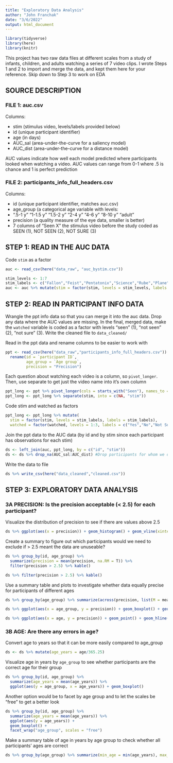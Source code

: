 ```yaml
---
title: "Exploratory Data Analysis"
author: "John Franchak"
date: "3/6/2022"
output: html_document
---
```


```r
library(tidyverse)
library(here)
library(knitr)
```

This project has two raw data files at different scales from a study of infants, children, and adults watching a series of 7 video clips. I wrote Steps 1 and 2 to import and merge the data, and kept them here for your reference. Skip down to Step 3 to work on EDA

## SOURCE DESCRIPTION

### FILE 1: auc.csv

Columns: 

* stim (stimulus video, levels/labels provided below)
* id (unique participant identifier)
* age (in days)
* AUC_sal (area-under-the-curve for a saliency model)
* AUC_dist (area-under-the-curve for a distance model)

AUC values indicate how well each model predicted where participants looked when watching a video. AUC values can range from 0-1 where .5 is chance and 1 is perfect prediction

### FILE 2: participants_info_full_headers.csv

Columns: 

* id (unique participant identifier, matches auc.csv)
* age_group (a categorical age variable with levels:
* ".5-1 y" "1-1.5 y" "1.5-2 y" "2-4 y" "4-6 y" "8-10 y" "adult" 
* precision (a quality measure of the eye data, smaller is better)
* 7 columns of "Seen X" the stimulus video before the study coded as SEEN (1), NOT SEEN (2), NOT SURE (3) 

## STEP 1: READ IN THE AUC DATA 
Code `stim` as a factor

```r
auc <- read_csv(here("data_raw", "auc_bystim.csv"))

stim_levels <- 1:7
stim_labels <- c("Fallon","Feist","Pentatonix","Science","Rube","Plane","Dogs")
auc <- auc %>% mutate(stim = factor(stim, levels = stim_levels, labels = stim_labels))
```


## STEP 2: READ IN PARTICIPANT INFO DATA
Wrangle the ppt info data so that you can merge it into the auc data. Drop any data where the AUC values are missing. In the final, merged data, make the `watched` variable is coded as a factor with levels "seen" (1), "not seen" (2), "not sure" (3). Write the cleaned file to `data_cleaned/` 


Read in the ppt data and rename columns to be easier to work with

```r
ppt <- read_csv(here("data_raw","participants_info_full_headers.csv")) %>% 
  rename(id = `participant ID`,
         age_group = `Age group`,
         precision = "Precision")
```


Each question about watching each video is a column, so `pivot_longer`. Then, use separate to get just the video name into it's own column

```r
ppt_long <- ppt %>% pivot_longer(cols = starts_with("Seen"), names_to = "stim", values_to = "watched")
ppt_long <- ppt_long %>% separate(stim, into = c(NA, "stim"))
```


Code stim and watched as factors

```r
ppt_long <- ppt_long %>% mutate(
  stim = factor(stim, levels = stim_labels, labels = stim_labels),
  watched = factor(watched, levels = 1:3, labels = c("Yes","No","Not Sure")))
```


Join the ppt data to the AUC data (by id and by stim since each participant has observations for each stim)

```r
ds <- left_join(auc, ppt_long, by = c("id", "stim"))
ds <- ds %>% drop_na(AUC_sal:AUC_dist) #Drop participants for whom we don't have data for the DV
```


Write the data to file

```r
ds %>% write_csv(here("data_cleaned","cleaned.csv"))
```


## STEP 3: EXPLORATORY DATA ANALYSIS

### 3A PRECISION: Is the precision acceptable (< 2.5) for each participant? 

Visualize the distribution of precision to see if there are values above 2.5

```r
ds %>% ggplot(aes(x = precision)) + geom_histogram() + geom_vline(xintercept = 2.5)
```


Create a summary to figure out which participants would we need to exclude if > 2.5 meant the data are unuseable? 

```r
ds %>% group_by(id, age_group) %>% 
  summarize(precision = mean(precision, na.RM = T)) %>% 
  filter(precision > 2.5) %>% kable()
```

```r
ds %>% filter(precision > 2.5) %>% kable()
```


Use a summary table and plots to investigate whether data equally precise for participants of different ages
```r
ds %>% group_by(age_group) %>% summarize(across(precision, list(M = mean, MIN = min, MAX = max))) %>% kable()
```

```r
ds %>% ggplot(aes(x = age_group, y = precision)) + geom_boxplot() + geom_hline(yintercept = 2.5)
```

```r
ds %>% ggplot(aes(x = age, y = precision)) + geom_point() + geom_hline(yintercept = 2.5)
```


### 3B AGE: Are there any errors in age? 

Convert age to years so that it can be more easily compared to age_group
```r
ds <- ds %>% mutate(age_years = age/365.25)
```

Visualize age in years by `age_group` to see whether participants are the correct age for their group
```r
ds %>% group_by(id, age_group) %>% 
  summarize(age_years = mean(age_years)) %>% 
  ggplot(aes(y = age_group, x = age_years)) + geom_boxplot()
```


Another option would be to facet by age group and to let the scales be "free" to get a better look
```r
ds %>% group_by(id, age_group) %>% 
  summarize(age_years = mean(age_years)) %>% 
  ggplot(aes(y = age_years)) + 
  geom_boxplot() + 
  facet_wrap("age_group", scales = "free")
```


Make a summary table of age in years by age group to check whether all participants' ages are correct
```r
ds %>% group_by(age_group) %>% summarize(min_age = min(age_years), max_age = max(age_years)) %>% kable()
```
